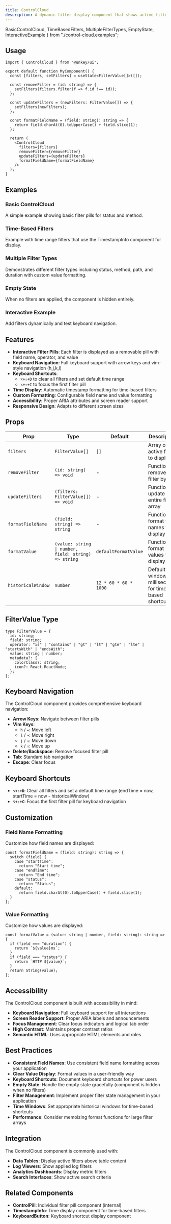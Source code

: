```yaml
---
title: ControlCloud
description: A dynamic filter display component that shows active filters as interactive pills with keyboard navigation and removal capabilities.
---
```

  BasicControlCloud, 
  TimeBasedFilters, 
  MultipleFilterTypes, 
  EmptyState, 
  InteractiveExample 
} from "./control-cloud.examples";

## Usage

```tsx
import { ControlCloud } from "@unkey/ui";

export default function MyComponent() {
  const [filters, setFilters] = useState<FilterValue[]>([]);
  
  const removeFilter = (id: string) => {
    setFilters(filters.filter(f => f.id !== id));
  };
  
  const updateFilters = (newFilters: FilterValue[]) => {
    setFilters(newFilters);
  };
  
  const formatFieldName = (field: string): string => {
    return field.charAt(0).toUpperCase() + field.slice(1);
  };
  
  return (
    <ControlCloud
      filters={filters}
      removeFilter={removeFilter}
      updateFilters={updateFilters}
      formatFieldName={formatFieldName}
    />
  );
}
```

## Examples

### Basic ControlCloud
A simple example showing basic filter pills for status and method.

<BasicControlCloud />

### Time-Based Filters
Example with time range filters that use the TimestampInfo component for display.

<TimeBasedFilters />

### Multiple Filter Types
Demonstrates different filter types including status, method, path, and duration with custom value formatting.

<MultipleFilterTypes />

### Empty State
When no filters are applied, the component is hidden entirely.

<EmptyState />

### Interactive Example
Add filters dynamically and test keyboard navigation.

<InteractiveExample />

## Features

- **Interactive Filter Pills**: Each filter is displayed as a removable pill with field name, operator, and value
- **Keyboard Navigation**: Full keyboard support with arrow keys and vim-style navigation (h,j,k,l)
- **Keyboard Shortcuts**: 
  - `⌥+⇧+D` to clear all filters and set default time range
  - `⌥+⇧+C` to focus the first filter pill
- **Time Display**: Automatic timestamp formatting for time-based filters
- **Custom Formatting**: Configurable field name and value formatting
- **Accessibility**: Proper ARIA attributes and screen reader support
- **Responsive Design**: Adapts to different screen sizes

## Props

| Prop | Type | Default | Description |
|------|------|---------|-------------|
| `filters` | `FilterValue[]` | `[]` | Array of active filters to display |
| `removeFilter` | `(id: string) => void` | - | Function to remove a filter by ID |
| `updateFilters` | `(filters: FilterValue[]) => void` | - | Function to update the entire filter array |
| `formatFieldName` | `(field: string) => string` | - | Function to format field names for display |
| `formatValue` | `(value: string \| number, field: string) => string` | `defaultFormatValue` | Function to format values for display |
| `historicalWindow` | `number` | `12 * 60 * 60 * 1000` | Default time window in milliseconds for time-based shortcuts |

## FilterValue Type

```tsx
type FilterValue = {
  id: string;
  field: string;
  operator: "is" | "contains" | "gt" | "lt" | "gte" | "lte" | "startsWith" | "endsWith";
  value: string | number;
  metadata?: {
    colorClass?: string;
    icon?: React.ReactNode;
  };
};
```

## Keyboard Navigation

The ControlCloud component provides comprehensive keyboard navigation:

- **Arrow Keys**: Navigate between filter pills
- **Vim Keys**: 
  - `h` / `←`: Move left
  - `l` / `→`: Move right  
  - `j` / `↓`: Move down
  - `k` / `↑`: Move up
- **Delete/Backspace**: Remove focused filter pill
- **Tab**: Standard tab navigation
- **Escape**: Clear focus

## Keyboard Shortcuts

- **`⌥+⇧+D`**: Clear all filters and set a default time range (endTime = now, startTime = now - historicalWindow)
- **`⌥+⇧+C`**: Focus the first filter pill for keyboard navigation

## Customization

### Field Name Formatting

Customize how field names are displayed:

```tsx
const formatFieldName = (field: string): string => {
  switch (field) {
    case "startTime":
      return "Start time";
    case "endTime":
      return "End time";
    case "status":
      return "Status";
    default:
      return field.charAt(0).toUpperCase() + field.slice(1);
  }
};
```

### Value Formatting

Customize how values are displayed:

```tsx
const formatValue = (value: string | number, field: string): string => {
  if (field === "duration") {
    return `${value}ms`;
  }
  if (field === "status") {
    return `HTTP ${value}`;
  }
  return String(value);
};
```

## Accessibility

The ControlCloud component is built with accessibility in mind:

- **Keyboard Navigation**: Full keyboard support for all interactions
- **Screen Reader Support**: Proper ARIA labels and announcements
- **Focus Management**: Clear focus indicators and logical tab order
- **High Contrast**: Maintains proper contrast ratios
- **Semantic HTML**: Uses appropriate HTML elements and roles

## Best Practices

- **Consistent Field Names**: Use consistent field name formatting across your application
- **Clear Value Display**: Format values in a user-friendly way
- **Keyboard Shortcuts**: Document keyboard shortcuts for power users
- **Empty State**: Handle the empty state gracefully (component is hidden when no filters)
- **Filter Management**: Implement proper filter state management in your application
- **Time Windows**: Set appropriate historical windows for time-based shortcuts
- **Performance**: Consider memoizing format functions for large filter arrays

## Integration

The ControlCloud component is commonly used with:

- **Data Tables**: Display active filters above table content
- **Log Viewers**: Show applied log filters
- **Analytics Dashboards**: Display metric filters
- **Search Interfaces**: Show active search criteria

## Related Components

- **ControlPill**: Individual filter pill component (internal)
- **TimestampInfo**: Time display component for time-based filters
- **KeyboardButton**: Keyboard shortcut display component 